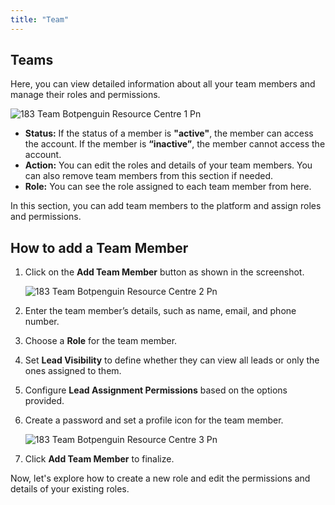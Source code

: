 ```yaml
---
title: "Team"
---
```


## **Teams**

Here, you can view detailed information about all your team members and manage their roles and permissions.

![183 Team Botpenguin Resource Centre 1 Pn](/images/how-botpenguin-works/team/183.team__botpenguin_resource_centre-1.png)

- **Status:** If the status of a member is **"active"**, the member can access the account. If the member is **“inactive”**, the member cannot access the account.
- **Action:** You can edit the roles and details of your team members. You can also remove team members from this section if needed.
- **Role:** You can see the role assigned to each team member from here.

In this section, you can add team members to the platform and assign roles and permissions.

## **How to add a Team Member**

1. Click on the **Add Team Member** button as shown in the screenshot.

   ![183 Team Botpenguin Resource Centre 2 Pn](/images/how-botpenguin-works/team/183.team__botpenguin_resource_centre-2.png)
2. Enter the team member’s details, such as name, email, and phone number.
3. Choose a **Role** for the team member.
4. Set **Lead Visibility** to define whether they can view all leads or only the ones assigned to them.
5. Configure **Lead Assignment Permissions** based on the options provided.
6. Create a password and set a profile icon for the team member.

   ![183 Team Botpenguin Resource Centre 3 Pn](/images/how-botpenguin-works/team/183.team__botpenguin_resource_centre-3.png)
7. Click **Add Team Member** to finalize.

Now, let's explore how to create a new role and edit the permissions and details of your existing roles.
